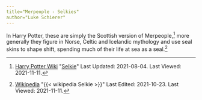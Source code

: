 ```yaml
---
title="Merpeople - Selkies"
author="Luke Schierer"
---
```


In Harry Potter, these are simply the Scottish version of Merpeople,[^211111-7]
more generally they figure in Norse, Celtic and Icelandic mythology and use
seal skins to shape shift, spending much of their life at sea as a
seal.[^211111-8] 

[^211111-8]: [Wikipedia](https://en.wikipedia.org/wiki/)
    "{{< wikipedia Selkie >}}" Last Edited: 2021-10-23. Last Viewed: 2021-11-11.

[^211111-7]: [Harry Potter Wiki](https://harrypotter.fandom.com/wiki)
    "[Selkie](https://harrypotter.fandom.com/wiki/Selkie)"
    Last Updated: 2021-08-04. Last Viewed: 2021-11-11.
